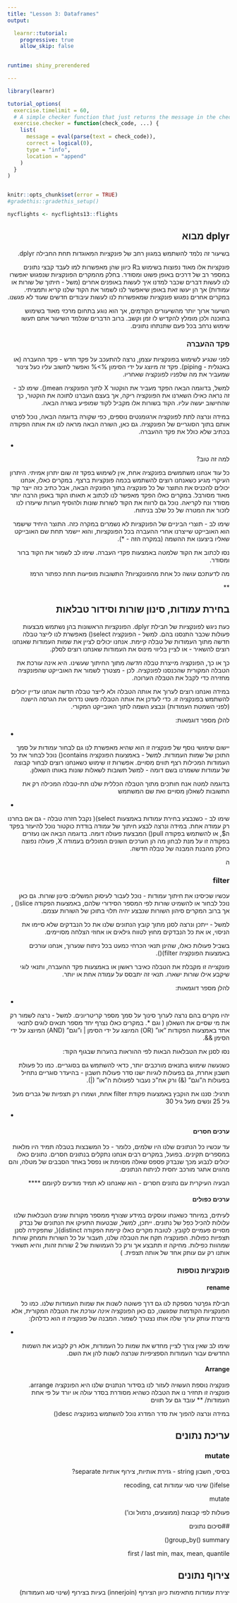 ```yaml
---
title: "Lesson 3: Dataframes" 
output:

  learnr::tutorial:
    progressive: true
    allow_skip: false

     
runtime: shiny_prerendered  

---
```


<!-- the above should be in the beginning of each lesson -->

<!-- code to format so all text appears rtl (Hebrew) -->

```{=html}
<style>
h1, h2, h3, h4, h5, h6 {
  direction: rtl;
}
p {
  direction: rtl;
}
</style>

```
<!-- tutorial options and cheching options - TODO set params -->

```r
library(learnr)

tutorial_options(
  exercise.timelimit = 60,
  # A simple checker function that just returns the message in the check chunk
  exercise.checker = function(check_code, ...) {
    list(
      message = eval(parse(text = check_code)),
      correct = logical(0),
      type = "info",
      location = "append"
    )
  }
)


knitr::opts_chunk$set(error = TRUE)
#gradethis::gradethis_setup()
```


```r
nycflights <- nycflights13::flights
```


## dplyr מבוא

בשיעור זה נלמד להשתמש במגוון רחב של פונקציות המאוגדות תחת החבילה dplyr.

פונקציות אלו מאוד נפוצות בשימוש בR כיוון שהן מאפשרות למו לעבד קבצי נתונים במספר רב של דרכים באופן פשוט ומסודר. בחלק מהמקרים הפונקציות שנפגוש יאפשרו לנו לעשות דברים שכבר למדנו איך לעשות באופנים אחרים (משל - חיתוך של שורות או עמודות) אך הן יעשו זאת באופן שיאפשר לנו לשמור את הקוד שלנו קריא ותמציתי. במקרים אחרים נפגוש פונקציות שמאפשרות לנו לעשות עיבודים חדשים שעוד לא פגשנו.

השיעור ארוך יותר מהשיעורים הקודמים, אך הוא נוגע בתחום מרכזי מאוד בשימוש בתוכנה ולכן מומלץ להקדיש לו זמן וקשב. ברוב הדברים שנלמד השיעור אתם תעשו שימוש נרחב בכל פעם שתנתחו נתונים.

### פקד ההעברה

לפני שנגיע לשימוש בפונקציות עצמן, נרצה להתעכב על פקד חדש - פקד ההעברה (או באנגלית - piping).
פקד זה מיוצג על ידי הסימון %>% ואפשר לחשוב עליו כעל צינור שמעביר את מה שלפניו לפונקציה שאחריו.

למשל, בדוגמה הבאה הפקד מעביר את הוקטור X לתוך הפונקציה mean(). שימו לב - זה נראה כאילו השארנו את הפונקציה ריקה, אך בעצם העברנו לתוכה את הוקטור, כך שהחישוב יעשה עליו. הקוד בשורות אלו מקביל לקוד שמופיע בשורה הבאה.

במידה ונרצה לתת לפונקציה ארגומנטים נוספים, כפי שקורה בדוגמה הבאה, נוכל לפרט אותם בתוך הסוגריים של הפונקציה. גם כאן, השורה הבאה מראה לנו את אותה הפקודה בכתיב שלא כולל את פקד ההעברה.


*

למה זה טוב?

כל עוד אנחנו משתמשים בפונקציה אחת, אין לשימוש בפקד זה שום יתרון אמיתי. היתרון העיקרי מגיע כשאנחנו רוצים להשתמש בכמה פונקציות ברצף. במקרים כאלו, אנחנו יכולים להכניס את התוצר של כל פונקציה בתוך הפונקיה הבאה, אבל כתיב כזה ייצר קוד מאוד מסורבל. במקרים כאלו הפקד מאפשר לנו לכתוב א תאותו הקוד באופן הרבה יותר מסודר ונח לקריאה. נוכל גם לרווח את הקוד לשורות שונות ולהוסיף הערות שיעזרו לנו לזכור את המטרה של כל שלב בניתוח.

שימו לב - תוצרי הביניים של הפונקציות לא נשמרים במקרה כזה. התוצר היחיד שישמר הוא האובייקט שייצרנו אחרי ההעברה בכל הפונקציות, והוא יישמר תחת שם האובייקט שאליו ביצענו את ההשמה (במקרה הזה - *).

נסו לכתוב את הקוד שלמטה באמצעות פקדי העברה. שימו לב לשמור את הקוד ברור ומסודר.

מה לדעתכם עושה כל אחת מהפונקציות? התשובות מופיעות תחת כפתור הרמז

**




## בחירת עמודות, סינון שורות וסידור טבלאות

כעת ניגש לפונקציות של חבילת dplyr. הפונקציות הראשונות בהן נשתמש מבצעות פעולות שכבר התנסנו בהם. למשל - הפונקציה select() מאפשרת לנו לייצר טבלה חדשה מתוך העמודות של טבלה קיימת. אנחנו יכולים לציין את שמות העמודות שאנחנו רוצים להשאיר - או לציין בליווי מינוס את העמודות שאנחנו רוצים לסלק.

כך או כך, הפונקציה מייצרת טבלה *חדשה* מתוך החיתוך שעשינו. היא אינה עורכת את הטבלה המקורית שהכנסנו לפונקציה. לכן - מצטרך לשמור את האובייקט שהפונקציה מחזירה כדי לקבל את הטבלה הערוכה.

במידה ואנחנו רוצים לערוך את אותה הטבלה ולא לייצר טבלה חדשה אנחנו עדיין יכולים להשתמש בפונקציה זו. כדי לעדכן את אותה הטבלה פשוט נדרוס את הגרסה הישנה (לפני השמטת העמודות) ונבצע השמה לתוך האובייקט המקורי.

להלן מספר דוגמאות:

*


יישום שימושי נוסף של פונקציה זו הוא שהיא מאפשרת לנו גם לבחור עמודות על סמך התוכן של שמות העמודות. למשל - באמצעות הפונקציה contains() נוכל לבחור את כל העמודות המכילות רצף תווים מסויים. אפשרות זו שימוש כשאנחנו רוצים לבחור קבוצה של עמודות ששמרנו בשם דומה - למשל תשובות לשאלות שונות באותו השאלון.

בדוגמה למטה אנח חותכים מתוך הטבלה הכללית שלנו תת-טבלה המכילה רק את התשובות לשאלון מסויים ואת שם המשתמש

*


שימו לב - כשנבצע בחירת עמודות באמצעות select)( נקבל חזרה טבלה - גם אם בחרנו רק עמודה אחת. במידה ונרצה לבצע חיתוך של עמודה בודדת כוקטור נוכל להיעזר בפקד ה$, או להשתמש בפקודה pull() המבצעת פעולה דומה. בדוגמה הבאה אנו נעזרים בפקודה זו על מנת לבחון מה הן הערכים השונים המוכלים בעמודה X, פעולה נפוצה כחלק מהבנת המבנה של טבלה חדשה.

ה


### filter


עכשיו שכיסינו את חיתוך עמודות - נוכל לעבור לעיסוק המשלים: סינון שורות. 
 גם כאן נוכל לבחור או להשמיט שורות לפי המספר הסידורי שלהם, באמצעות הפקודה slice() , אך ברוב המקרים סיהון השורות שנבצע יהיה תלוי בתוכן של השורות עצמם.
 
 למשל - ייתכן ונרצה לסנן מתוך קובץ הנתונים שלנו את כל הנבדקים שלא סיימו את הניסוי, או את כל הנבדקים מחוץ לטווח גילאים או אחוזי הצלחה מסויימים.
 
 בשביל פעולות כאלו, שהינן תנאי הכרחי כמעט בכל ניתוח שנערוך, אנחנו עורכים באמצעות הפונקציה filter)().
 
 פונקצייה זו מקבלת את הטבלה כאיבר ראשון או באמצעות פקד ההעברה, ותנאי לוגי שיקבע אילו שורות ישארו. תנאי זה יתבסס על עמודה אחת או יותר.
 
 להלן מספר דוגמאות:
 
 *
 
 יהיו מקרים בהם נרצה לערוך סינוך על סמך מספר קריטריונים. למשל - נרצה לשמור רק את מי שסיים את השאלון ( וגם *. במקרים כאלו  נצרף יחד מספר תנאים לוגים לתנאי אחד באמצעות הפקודות "או" (OR) המיוצג על ידי הסימן |
 ו"וגם" (AND) המיוצג על ידי הסימן &&.
 
 נסו לסנן את הטבלאות הבאות לפי ההוראות בהערות שבגוף הקוד:
 
 
 
 כשנעשה שימוש בתנאים מורכבים יותר, כדאי להשתמש גם בסוגריים. כמו כל פעולת חשבון אחרת, גם בפעולות לוגיות ישנו סדר פעולות חשבון - בהיעדר סוגריים נתחיל בפעולות ה"וגם" (&) ורק אח"כ נעבור לפעולות ה"או" (|).
 
 תרגיל: סננו את הוקבץ באמצעות פקודת filter אחת, ושמרו רק תצפיות של גברים מעל גיל 25 ונשים מעל גיל 30
 
 *
 
 
#### ערכים חסרים

עד עכשיו כל הנתונים שלנו היו שלמים, כלומר - כל המשבצות בטבלה תמיד היו מלאות במספרים תקינים. בפועל, במקרים רבים אנחנו נתקלים בנתונים חסרים. נתונים כאלו יכולים לנבוע מכך שנבדק פספס שאלה מסוימת או נפסל באחד הסבבים של מטלה, והם מהווים אתגר מורכב יחסית לניתוח הנתונים.

הבעיה העיקרית עם נתונים חסרים - הוא שאנחנו לא תמיד מודעים לקיומם **** 


#### ערכים כפולים

לעיתים, במיוחד כשאנחו עוסקים במידע שצורף ממספר מקורות שונים הטבלאות שלנו עלולות להכיל כפל של נתונים. ייתכן, למשל, שבטעות התעיקו את הנתונים של נבדק מסויים פעמיים לקובץ. לטובת מקרים כאלו קיימת הפקודה distinct)(, שתפקידה לסנן תצפיות כפולות. הפונקציה תקח את הטבלה שלנו, תעבור על כל השורות ותמחק שורות שמהוות כפילות. מחיקה זו תתבצע אך ורק כל העמושות של 2 שורות זהות, והיא תשאיר אותנו רק עם עותק אחד של אותה תצפית. )



### פונקציות נוספות


#### rename

חבילת גפךטר מספקת לנו גם דרך פשוטה לשנות את שמות העמודות שלנו. כמו כל הפונקציות הקודמות שפגשנו, כם כאן הפונקציה *אינה עורכת* את הטבלה המקורית, אלא מייצרת עותק ערוך שלה אותו נצטרך לשמור. המבנה של פונקציה זו הוא כדלהלן:



*

שימו לב שאין צורך לציין מחדש את שמות כל העמודות, אלא רק לקבוע את השמות החדשים עבור העמודות הספציפיות שנרצה לשנות להן את השם.


#### Arrange

פונקציה נוספת העשויה לעזור לנו בסידור הנתנוים שלנו היא הפונקציה arrange. פונקציה זו תחזיר נו את הטבלה כשהיא מסודרת בסדר עולה או יורד על פי אחת העמודות/ ** עובד גם על תווים

במידה ונרצה להפוך את סדר המדרג נוכל להשתמש בפונקציה desc()





## עריכת נתונים

### mutate

בסיסי, חשבון
string - גזירת אותיות, צירוף אותיות
separate?


ifelse()
שינוי סוגי עמודות
recoding, cat

mutate

פעולות לפי קבוצות (ממוצעים, נרמול וכו')

##סיכום נתונים 

group_by()
summary()

first / last
min, max, mean, quantile

## צירוף נתונים

יצירת עמודות מתאימות
כיוון הצירוף (innerjoin)
בעיות בצירוף (שינוי סוג העמודות)



